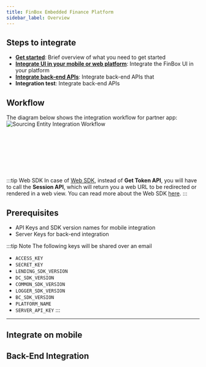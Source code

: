 ```yaml
---
title: FinBox Embedded Finance Platform
sidebar_label: Overview
--- 
```



## Steps to integrate

- [**Get started**](/embedded-finance/overview#prerequisites): Brief overview of what you need to get started
- [**Integrate UI in your mobile or web platform**](/embedded-finance/overview#Integrate-on-mobile): Integrate the FinBox UI in your platform
- [**Integrate back-end APIs**](/embedded-finance/overview#back-end-integration): Integrate back-end APIs that 
- **Integration test**: Integrate back-end APIs

## Workflow
The diagram below shows the integration workflow for partner app:
<img src="/src/public/integration-workflow.jpg" alt="Sourcing Entity Integration Workflow" />

<div>
<br></br>
<br></br>
<br></br>
</div>

:::tip Web SDK
In case of [Web SDK](/middleware/web-sdk.html), instead of **Get Token API**, you will have to call the **Session API**, which will return you a web URL to be redirected or rendered in a web view. You can read more about the Web SDK [here](/middleware/web-sdk.html).
:::


## Prerequisites


- API Keys and SDK version names for mobile integration
- Server Keys for back-end integration 

:::tip Note
The following keys will be shared over an email
- `ACCESS_KEY`
- `SECRET_KEY`
- `LENDING_SDK_VERSION`
- `DC_SDK_VERSION`
- `COMMON_SDK_VERSION`
- `LOGGER_SDK_VERSION`
- `BC_SDK_VERSION`
- `PLATFORM_NAME`
- `SERVER_API_KEY` 
:::

---



## Integrate on mobile

<div class="row">

 <div class="col">
     <RedisCard 
        title="Android SDK" 
        img="/src/public/Android.png"
        description="Integrate into your mobile app" 
        page="/embedded-finance/android-sdk"
        />
 </div>


 <div class="col">
    <RedisCard 
        title="React Native" 
        img="/src/public/React.png"
        description="Integrate into your iOS app" 
        page="/embedded-finance/react-native"
        />
 </div>


 <div class="col">
    <RedisCard 
        title="Javascript SDK" 
        img="/src/public/JS.png"
        description="Integrate it on your web or mobile app" 
        page="/embedded-finance/web-sdk"
        />
 </div>
</div>



## Back-End Integration

<div class="row">

 <div class="col">
    <RedisCard 
        title="Rest APIs" 
        img="/src/public/API.png"
        description="Implement the necessary server side APIs to go live" 
        page="/embedded-finance/rest-api"
        />
 </div>
 <div class="col"> <br></br> </div>
 <div class="col"> <br></br> </div>
 </div>